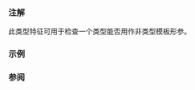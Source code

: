 {{cpp/types/traits/is| 1=has_strong_structural_equality
| std=c++20
| description=若 {{tt|T}} 拥有[[cpp/language/template parameters#非类型模板形参|强结构相等性]]，则提供等于 {{c|true}} 的成员常量 {{tt|value}} 。对于任何其他类型 {{tt|value}} 为 {{c|false}} 。
| inherit_desc= {{tt|T}} 拥有强结构相等性
}}

===注解===
此类型特征可用于检查一个类型能否用作非类型模板形参。

===示例===
{{example|code=
#include &lt;type_traits&gt;
#include &lt;cstring&gt;
#include &lt;algorithm&gt;
#include &lt;iostream&gt;

template&lt;std::size_t N&gt;
struct fixed_string {
    constexpr fixed_string(const char (&amp;s)[N + 1])
    {
        std::copy_n(s, N + 1, m_data);
    }
    bool operator==(const fixed_string&amp;) const = default;

    char m_data[N + 1];
};

template&lt;std::size_t N&gt;
struct broken_fixed_string {
    constexpr broken_fixed_string(const char (&amp;s)[N + 1])
    {
        std::copy_n(s, N + 1, m_data);
    }
    bool operator==(const broken_fixed_string &amp;rhs) const
    {
        return std::memcmp(m_data, rhs.m_data, N + 1) == 0;
    }

    char m_data[N + 1];
};

int main()
{
    std::cout
        &lt;&lt; std::boolalpha
        &lt;&lt; std::has_strong_structural_equality_v&lt;fixed_string&lt;42&gt;&gt; &lt;&lt; '\n'
        &lt;&lt; std::has_strong_structural_equality_v&lt;broken_fixed_string&lt;42&gt;&gt; &lt;&lt; '\n';
}
| output=
true
false
}}

===参阅===
{{dsc begin}}
{{dsc end}}

{{langlinks|en|ja}}